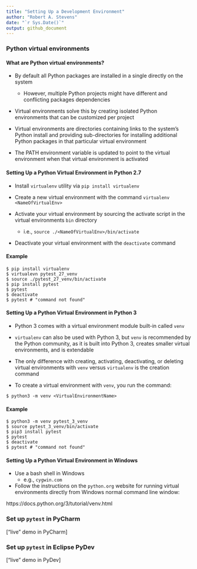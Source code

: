 ```yaml
---
title: "Setting Up a Development Environment"
author: "Robert A. Stevens"
date: "`r Sys.Date()`"
output: github_document
---
```


### Python virtual environments

#### What are Python virtual environments?

- By default all Python packages are installed in a single directly on the system 
    + However, multiple Python projects might have different and conflicting packages dependencies

- Virtual environments solve this by creating isolated Python environments that can be customized per project

- Virtual environments are directories containing links to the system's Python install and providing sub-directories for installing additional Python packages in that particular virtual environment 

- The PATH environment variable is updated to point to the virtual environment when that virtual environment is activated 

#### Setting Up a Python Virtual Environment in Python 2.7

- Install `virtualenv` utility via `pip install virtualenv`

- Create a new virtual environment with the command `virtualenv <NameOfVirtualEnv>`

- Activate your virtual environment by sourcing the activate script in the virtual environments `bin` directory
    + i.e., `source ./<NameOfVirtualEnv>/bin/activate`

- Deactivate your virtual environment with the `deactivate` command 

#### Example

```
$ pip install virtualenv
$ virtualevn pytest_27_venv
$ source ./pytest_27_venv/bin/activate 
$ pip install pytest
$ pytest
$ deactivate
$ pytest # "command not found"
```

#### Setting Up a Python Virtual Environment in Python 3

- Python 3 comes with a virtual environment module built-in called `venv`

- `virtualenv` can also be used with Python 3, but `venv` is recommended by the Python community, as it is built into Python 3, creates smaller virtual environments, and is extendable 

- The only difference with creating, activating, deactivating, or deleting virtual environments with `venv` versus `virtualenv` is the creation command

- To create a virtual environment with `venv`, you run the command:

```
$ python3 -m venv <VirtualEnvironmentName>
```

#### Example

```
$ python3 -m venv pytest_3_venv
$ source pytest_3_venv/bin/activate 
$ pip3 install pytest
$ pytest
$ deactivate
$ pytest # "command not found"
```

#### Setting Up a Python Virtual Environment in Windows

- Use a bash shell in Windows
    + e.g., `cygwin.com`

- Follow the instructions on the `python.org` website for running virtual environments directly from Windows normal command line window:

https://docs.python.org/3/tutorial/venv.html

### Set up `pytest` in PyCharm

["live" demo in PyCharm]

### Set up `pytest` in Eclipse PyDev 

["live" demo in PyDev]
